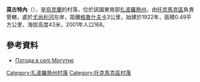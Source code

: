 {{coord|47|2|51|N|35|43|58|E|scale:100000|display=title}}

'''莫古特內'''（{{lang-uk|Могутнє}}），是[[烏克蘭|烏克蘭]]的村落，位於該國東南部[[扎波羅熱州|扎波羅熱州]]，由[[托克馬克區|托克馬克區]]負責管轄，處於[[尤尚利河|尤尚利河]]左岸，距離[[格魯什夫卡_(托克馬克區)|格魯什夫卡]]3公里，始建於1922年，面積0.49平方公里，海拔高度43米，2001年人口168。

==參考資料==
* [http://weather.in.ua/ua/zaporozhskaja/16143 Погода в селі Могутнє] {{Wayback|url=http://weather.in.ua/ua/zaporozhskaja/16143 |date=20111220045535 }}

[[Category:扎波羅熱州村落|Category:扎波羅熱州村落]]
[[Category:托克馬克區村落|Category:托克馬克區村落]]


{{Zaporizhia-geo-stub}}